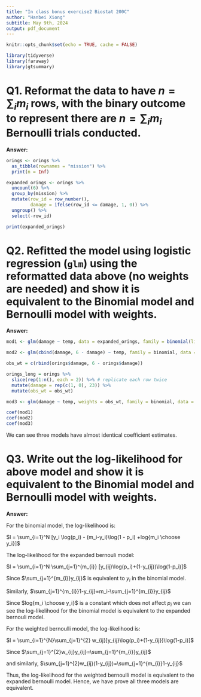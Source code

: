 ```yaml
---
title: "In class bonus exercise2 Biostat 200C"
author: "Hanbei Xiong"
subtitle: May 9th, 2024
output: pdf_document
---
```


```r
knitr::opts_chunk$set(echo = TRUE, cache = FALSE)
```

```r
library(tidyverse)
library(faraway)
library(gtsummary)
```

# Q1. Reformat the data to have $n=\sum_im_i$ rows, with the binary outcome to represent there are $n=\sum_im_i$ Bernoulli trials conducted.

**Answer:**

```r
orings <- orings %>%
  as_tibble(rownames = "mission") %>%
  print(n = Inf)
```
```r
expanded_orings <- orings %>%
  uncount(6) %>% 
  group_by(mission) %>%
  mutate(row_id = row_number(), 
         damage = ifelse(row_id <= damage, 1, 0)) %>% 
  ungroup() %>%
  select(-row_id) 

print(expanded_orings)
```


# Q2. Refitted the model using logistic regression (`glm`) using the reformatted data above (no weights are needed) and show it is equivalent to the Binomial model and Bernoulli model with weights.

**Answer:**

```r
mod1 <- glm(damage ~ temp, data = expanded_orings, family = binomial(link = "logit"))
```

```r
mod2 <- glm(cbind(damage, 6 - damage) ~ temp, family = binomial, data = orings)
```


```r
obs_wt = c(rbind(orings$damage, 6 - orings$damage))

orings_long = orings %>%
  slice(rep(1:n(), each = 2)) %>% # replicate each row twice
  mutate(damage = rep(c(1, 0), 23)) %>%
  mutate(obs_wt = obs_wt)

mod3 <- glm(damage ~ temp, weights = obs_wt, family = binomial, data = orings_long) 
```

```r
coef(mod1)
coef(mod2)
coef(mod3)
```
We can see three models have almost identical coefficient estimates. 


# Q3. Write out the log-likelihood for above model and show it is equivalent to the Binomial model and Bernoulli model with weights.

**Answer:**

For the binomial model, the log-likelihood is:

$l = \sum_{i=1}^N [y_i \log(p_i) - (m_i-y_i)\log(1 - p_i) +log{m_i \choose y_i}]$


The log-likelihood for the expanded bernouli model:

$l = \sum_{i=1}^N \sum_{j=1}^{m_{i}} [y_{ij}\log(p_i)+(1-y_{ij})\log(1-p_i)]$

Since $\sum_{j=1}^{m_{i}}y_{ij}$ is equivalent to $y_i$ in the binomial model. 

Similarly, $\sum_{j=1}^{m_{i}}1-y_{ij}=m_i-\sum_{j=1}^{m_{i}}y_{ij}$

Since $log{m_i \choose y_i}$ is a constant which does not affect $p_i$ we can see the log-likelihood for the binomial model is equivalent to the expanded bernouli model.

For the weighted bernoulli model, the log-likelihood is:

$l = \sum_{i=1}^{N}\sum_{j=1}^{2} w_{ij}[y_{ij}\log(p_i)+(1-y_{ij})\log(1-p_i)]$

Since $\sum_{j=1}^{2}w_{ij}y_{ij}=\sum_{j=1}^{m_{i}}y_{ij}$ 

and similarly, $\sum_{j=1}^{2}w_{ij}(1-y_{ij})=\sum_{j=1}^{m_{i}}1-y_{ij}$

Thus, the log-likelihood for the weighted bernoulli model is equivalent to the expanded bernoulli model. Hence, we have prove all three models are equivalent.



